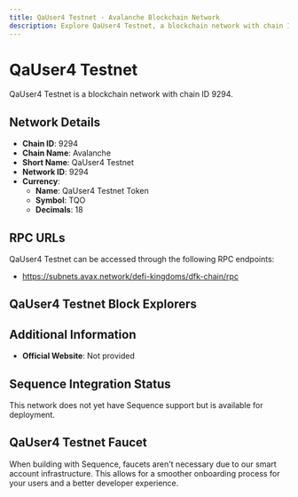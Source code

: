 ```yaml
--- 
title: QaUser4 Testnet - Avalanche Blockchain Network
description: Explore QaUser4 Testnet, a blockchain network with chain ID 9294. Learn about its native currency, QaUser4 Testnet Token, and how to interact with the network.
---
```


# QaUser4 Testnet

QaUser4 Testnet is a blockchain network with chain ID 9294.

## Network Details

- **Chain ID**: 9294
- **Chain Name**: Avalanche
- **Short Name**: QaUser4 Testnet
- **Network ID**: 9294
- **Currency**: 
  - **Name**: QaUser4 Testnet Token
  - **Symbol**: TQO
  - **Decimals**: 18

## RPC URLs

QaUser4 Testnet can be accessed through the following RPC endpoints:

- https://subnets.avax.network/defi-kingdoms/dfk-chain/rpc

## QaUser4 Testnet Block Explorers



## Additional Information

- **Official Website**: Not provided

## Sequence Integration Status

This network does not yet have Sequence support but is available for deployment.

## QaUser4 Testnet Faucet

When building with Sequence, faucets aren't necessary due to our smart account infrastructure. This allows for a smoother onboarding process for your users and a better developer experience.
